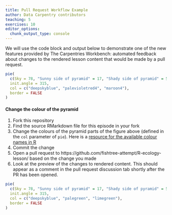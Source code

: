 ```yaml
---
title: Pull Request Workflow Example
author: Data Carpentry contributors
teaching: 5
exercises: 10
editor_options:
  chunk_output_type: console
---
```



We will use the code block and output below to demonstrate one of the new features
provided by The Carpentries Workbench: automated feedback about changes to the
rendered lesson content that would be made by a pull request.

```r
pie(
  c(Sky = 78, "Sunny side of pyramid" = 17, "Shady side of pyramid" = 5), 
  init.angle = 315, 
  col = c("deepskyblue", "palevioletred4", "maroon4"), 
  border = FALSE
)
```

::: challenge

#### Change the colour of the pyramid

1. Fork this repository
1. Find the source RMarkdown file for this episode in your fork
1. Change the colours of the pyramid parts of the figure above 
   (defined in the `col` parameter of `pie`). Here is a [resource for the available colour names in R](https://r-charts.com/colors/)
1. Commit the change
1. Open a pull request to https://github.com/fishtree-attempt/R-ecology-lesson/ 
   based on the change you made
1. Look at the preview of the changes to rendered content. 
   This should appear as a comment in the pull request discussion tab 
   shortly after the PR has been opened.

:::::: solution

```r
pie(
  c(Sky = 78, "Sunny side of pyramid" = 17, "Shady side of pyramid" = 5), 
  init.angle = 315, 
  col = c("deepskyblue", "palegreen", "limegreen"), 
  border = FALSE
)
```

::::::
:::
